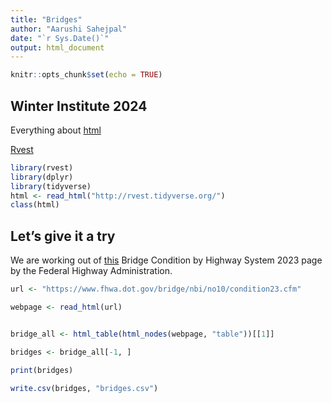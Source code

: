 ```yaml
---
title: "Bridges"
author: "Aarushi Sahejpal"
date: "`r Sys.Date()`"
output: html_document
---
```


```r
knitr::opts_chunk$set(echo = TRUE)
```
## Winter Institute 2024
Everything about [html](https://developer.mozilla.org/en-US/docs/Web/HTML)

[Rvest](https://rvest.tidyverse.org/)


```r
library(rvest)
library(dplyr)
library(tidyverse)
html <- read_html("http://rvest.tidyverse.org/")
class(html)
```

## Let's give it a try
We are working out of [this]( https://www.fhwa.dot.gov/bridge/nbi/no10/condition23.cfm) Bridge Condition by Highway System 2023 page by the Federal Highway Administration.


```r


url <- "https://www.fhwa.dot.gov/bridge/nbi/no10/condition23.cfm"

webpage <- read_html(url)


bridge_all <- html_table(html_nodes(webpage, "table"))[[1]]

bridges <- bridge_all[-1, ]

print(bridges)

write.csv(bridges, "bridges.csv")


```

